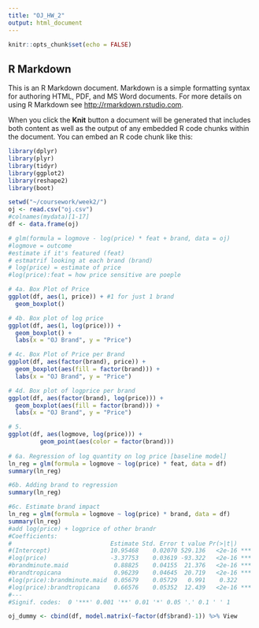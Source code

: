 ---
title: "OJ_HW_2"
output: html_document
---

```{r setup, include=FALSE}
knitr::opts_chunk$set(echo = FALSE)
```

## R Markdown

This is an R Markdown document. Markdown is a simple formatting syntax for authoring HTML, PDF, and MS Word documents. For more details on using R Markdown see <http://rmarkdown.rstudio.com>.

When you click the **Knit** button a document will be generated that includes both content as well as the output of any embedded R code chunks within the document. You can embed an R code chunk like this:


```{r}

library(dplyr)
library(plyr)
library(tidyr)
library(ggplot2)
library(reshape2)
library(boot)

setwd("~/coursework/week2/")
oj <- read.csv("oj.csv")
#colnames(mydata)[1-17]
df <- data.frame(oj)

# glm(formula = logmove - log(price) * feat + brand, data = oj)
#logmove = outcome
#estimate if it's featured (feat)
# estmatrif looking at each brand (brand)
# log(price) = estimate of price 
#log(price):feat = how price sensitive are poeple

# 4a. Box Plot of Price
ggplot(df, aes(1, price)) + #1 for just 1 brand
  geom_boxplot()

# 4b. Box plot of log price
ggplot(df, aes(1, log(price))) + 
  geom_boxplot() +
  labs(x = "OJ Brand", y = "Price")

# 4c. Box Plot of Price per Brand
ggplot(df, aes(factor(brand), price)) +
  geom_boxplot(aes(fill = factor(brand))) +
  labs(x = "OJ Brand", y = "Price")

# 4d. Box plot of logprice per brand
ggplot(df, aes(factor(brand), log(price))) + 
  geom_boxplot(aes(fill = factor(brand))) +
  labs(x = "OJ Brand", y = "Price")

# 5.
ggplot(df, aes(logmove, log(price))) +
         geom_point(aes(color = factor(brand)))
         
# 6a. Regression of log quantity on log price [baseline model]
ln_reg = glm(formula = logmove ~ log(price) * feat, data = df)
summary(ln_reg)

#6b. Adding brand to regression
summary(ln_reg)

#6c. Estimate brand impact
ln_reg = glm(formula = logmove ~ log(price) * brand, data = df)
summary(ln_reg)
#add log(price) + logprice of other brandr
#Coefficients:
#                            Estimate Std. Error t value Pr(>|t|)    
#(Intercept)                 10.95468    0.02070 529.136   <2e-16 ***
#log(price)                  -3.37753    0.03619 -93.322   <2e-16 ***
#brandminute.maid             0.88825    0.04155  21.376   <2e-16 ***
#brandtropicana               0.96239    0.04645  20.719   <2e-16 ***
#log(price):brandminute.maid  0.05679    0.05729   0.991    0.322    
#log(price):brandtropicana    0.66576    0.05352  12.439   <2e-16 ***
#---
#Signif. codes:  0 '***' 0.001 '**' 0.01 '*' 0.05 '.' 0.1 ' ' 1

oj_dummy <- cbind(df, model.matrix(~factor(df$brand)-1)) %>% View

```